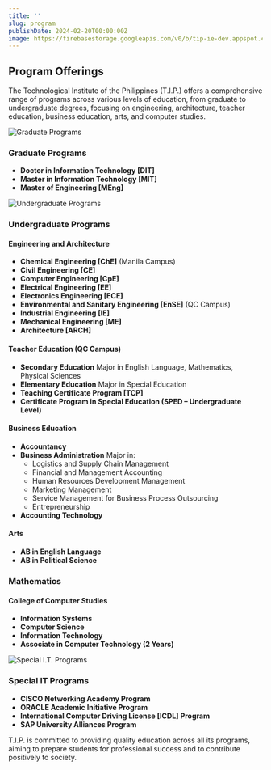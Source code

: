```yaml
---
title: ''
slug: program
publishDate: 2024-02-20T00:00:00Z
image: https://firebasestorage.googleapis.com/v0/b/tip-ie-dev.appspot.com/o/example.jpg?alt=media&token=1d399e6a-2bb7-4819-94c6-2694653d31ed
---
```


<h2 class="text-center text-accent">Program Offerings</h2>

The Technological Institute of the Philippines (T.I.P.) offers a comprehensive range of programs across various levels of education, from graduate to undergraduate degrees, focusing on engineering, architecture, teacher education, business education, arts, and computer studies.

<img src="https://firebasestorage.googleapis.com/v0/b/tip-ie-dev.appspot.com/o/example.jpg?alt=media&token=1d399e6a-2bb7-4819-94c6-2694653d31ed" alt="Graduate Programs" class="mx-auto w-full" />

<h3 class="text-center text-secondary">Graduate Programs</h3>

- **Doctor in Information Technology [DIT]**
- **Master in Information Technology [MIT]**
- **Master of Engineering [MEng]**

<img src="https://firebasestorage.googleapis.com/v0/b/tip-ie-dev.appspot.com/o/example.jpg?alt=media&token=1d399e6a-2bb7-4819-94c6-2694653d31ed" alt="Undergraduate Programs" class="mx-auto w-full" />

<h3 class="text-center text-secondary">Undergraduate Programs</h3>

<h4 class="text-left text-accent">Engineering and Architecture</h4>

- **Chemical Engineering [ChE]** (Manila Campus)
- **Civil Engineering [CE]**
- **Computer Engineering [CpE]**
- **Electrical Engineering [EE]**
- **Electronics Engineering [ECE]**
- **Environmental and Sanitary Engineering [EnSE]** (QC Campus)
- **Industrial Engineering [IE]**
- **Mechanical Engineering [ME]**
- **Architecture [ARCH]**

<h4 class="text-left text-accent">Teacher Education (QC Campus)</h4>

- **Secondary Education** Major in English Language, Mathematics, Physical Sciences
- **Elementary Education** Major in Special Education
- **Teaching Certificate Program [TCP]**
- **Certificate Program in Special Education (SPED – Undergraduate Level)**

<h4 class="text-left text-accent">Business Education</h4>

- **Accountancy**
- **Business Administration** Major in:
  - Logistics and Supply Chain Management
  - Financial and Management Accounting
  - Human Resources Development Management
  - Marketing Management
  - Service Management for Business Process Outsourcing
  - Entrepreneurship
- **Accounting Technology**


<h4 class="text-left text-accent">Arts</h4>

- **AB in English Language**
- **AB in Political Science**

<h3 class="text-center text-secondary">Mathematics</h3>

<h4 class="text-left text-accent">College of Computer Studies</h4>

- **Information Systems**
- **Computer Science**
- **Information Technology**
- **Associate in Computer Technology (2 Years)**

<img src="https://singlecolorimage.com/get/ffff00/400x100" alt="Special I.T. Programs" class="mx-auto w-full" />

<h3 class="text-center text-secondary">Special IT Programs</h3>

- **CISCO Networking Academy Program**
- **ORACLE Academic Initiative Program**
- **International Computer Driving License [ICDL] Program**
- **SAP University Alliances Program**

T.I.P. is committed to providing quality education across all its programs, aiming to prepare students for professional success and to contribute positively to society.
